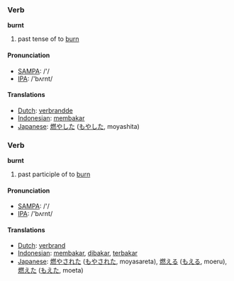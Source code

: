 === Verb ===

'''burnt'''

# past tense of to [[burn]]

==== Pronunciation ====
*[[w:SAMPA|SAMPA]]: /'/
*[[w:IPA|IPA]]: /'bʌrnt/

==== Translations ====
*[[Dutch]]: [[verbrandde]]
*[[Indonesian]]: [[bakar|membakar]]
*[[Japanese]]: [[燃やした]] ([[もやした]], moyashita)


=== Verb ===

'''burnt'''

# past participle of to [[burn]]

==== Pronunciation ====
*[[w:SAMPA|SAMPA]]: /'/
*[[w:IPA|IPA]]: /'bʌrnt/

==== Translations ====
*[[Dutch]]: [[verbrand]]
*[[Indonesian]]: [[bakar|membakar]], [[bakar|dibakar]], [[bakar|terbakar]]
*[[Japanese]]: [[燃やされた]] ([[もやされた]], moyasareta),  [[燃える]] ([[もえる]], moeru),  [[燃えた]] ([[もえた]], moeta)